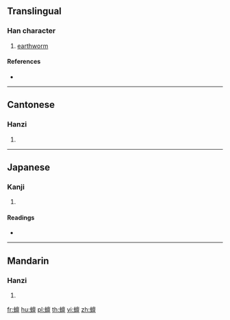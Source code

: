 {{character info/new}}
==Translingual==

===Han character===
{{Han char|rn=142|rad=虫|as=13|sn=19|four=50116|canj=LIYWM}}

# [[earthworm]]

====References====
* {{Han ref|kx=1099.020|dkj=33671|dj=1563.070|hdz=42898.050|uh=87FA|ud=34810|bh=F2DC|bd=62172}}

----

==Cantonese==

===Hanzi===
{{yue-hanzi|jyut=|y=sin5}}

# {{defn|lang=yue|sort=虫13}}

----

==Japanese==

===Kanji===
{{ja-kanji|grade=|rs=虫13}}

# {{defn|lang=ja|sort=虫13}}

====Readings====
* {{ja-readings|on=[[せん]] (sen), [[ぜん]] (zen), [[たん]] (tan), [[だん]] (dan)|kun=[[みみず]] (mimizu)|nanori=}}

----

==Mandarin==

===Hanzi===
{{cmn-hanzi|pin=[[shàn]] ([[shan4]])|wg=shan<sup>4</sup>}}

# {{defn|lang=cmn|sort=虫13}}

[[fr:蟺]]
[[hu:蟺]]
[[pl:蟺]]
[[th:蟺]]
[[vi:蟺]]
[[zh:蟺]]